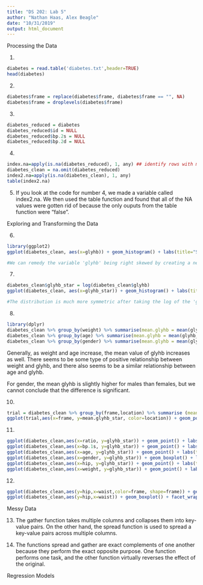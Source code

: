 ```yaml
---
title: "DS 202: Lab 5"
author: "Nathan Haas, Alex Beagle"
date: "10/31/2019"
output: html_document
---
```



Processing the Data

1.
```r
diabetes = read.table('diabetes.txt',header=TRUE)
head(diabetes)
```


2.
```r
diabetes$frame = replace(diabetes$frame, diabetes$frame == "", NA)
diabetes$frame = droplevels(diabetes$frame)
```


3.
```r
diabetes_reduced = diabetes
diabetes_reduced$id = NULL
diabetes_reduced$bp.2s = NULL
diabetes_reduced$bp.2d = NULL
```


4.
```r
index.na=apply(is.na(diabetes_reduced), 1, any) ## identify rows with missing value.
diabetes_clean = na.omit(diabetes_reduced)
index2.na=apply(is.na(diabetes_clean), 1, any)
table(index2.na)
```


5. If you look at the code for number 4, we made a variable called index2.na. We then used the table function and found that all of the NA values were gotten rid of because the only ouputs from the table function were "false".


Exploring and Transforming the Data

6.
```r
library(ggplot2)
ggplot(diabetes_clean, aes(x=glyhb)) + geom_histogram() + labs(title="Spread of glyhb variable") #This graph was created to illustrate the skewness of the glyhb variable.

#We can remedy the variable 'glyhb' being right skewed by creating a new variable that is the log of glyhb. While this will fix the skewness problem, the variable will not be able to be interpretted as easily as beforehand, which is one of the downfalls. While this is the case, it is worth transforming the variable in order to visualize the variable and the effect it has on the rest of the dataset.
```


7.
```r
diabetes_clean$glyhb_star = log(diabetes_clean$glyhb)
ggplot(diabetes_clean, aes(x=glyhb_star)) + geom_histogram() + labs(title="Spread of 'glyhb_star' Variable", x="log(glyhb)")

#The distribution is much more symmetric after taking the log of the 'glyhb' variable. 
```


8.
```r
library(dplyr)
diabetes_clean %>% group_by(weight) %>% summarise(mean.glyhb = mean(glyhb_star))
diabetes_clean %>% group_by(age) %>% summarise(mean.glyhb = mean(glyhb_star))
diabetes_clean %>% group_by(gender) %>% summarise(mean.glyhb = mean(glyhb_star))
```
Generally, as weight and age increase, the mean value of glyhb increases as well. There seems to be some type of positive relationship between weight and glyhb, and there also seems to be a similar relationship between age and glyhb. 

For gender, the mean glyhb is slightly higher for males than females, but we cannot conclude that the difference is significant.


10.
```r
trial = diabetes_clean %>% group_by(frame,location) %>% summarise (mean.glyhb_star= mean(glyhb_star))
ggplot(trial,aes(x=frame, y=mean.glyhb_star, color=location)) + geom_point() + labs(title="Mean log(glyhb) by frame")
```


11.
```r
ggplot(diabetes_clean,aes(x=ratio, y=glyhb_star)) + geom_point() + labs(title="Ratio by log(glyhb)")
ggplot(diabetes_clean,aes(x=bp.1s, y=glyhb_star)) + geom_point() + labs(title="Blood Pressure by log(glyhb)")
ggplot(diabetes_clean,aes(x=age, y=glyhb_star)) + geom_point() + labs(title="Age by log(glyhb)")
ggplot(diabetes_clean,aes(x=gender, y=glyhb_star)) + geom_boxplot() + labs(title="Gender by log(glyhb")
ggplot(diabetes_clean,aes(x=hip, y=glyhb_star)) + geom_point() + labs(title="Hip Measurement (in) by log(glyhb)")
ggplot(diabetes_clean,aes(x=weight, y=glyhb_star)) + geom_point() + labs(title="Weight by log(glyhb")
```


12.
```r
ggplot(diabetes_clean,aes(y=hip,x=waist,color=frame, shape=frame)) + geom_point() + labs(title="Hip vs Weight by Frame")
ggplot(diabetes_clean,aes(y=hip,x=waist)) + geom_boxplot() + facet_wrap(~frame) + labs(title="Hip vs Weight by Frame")
```


Messy Data

13. The gather function takes multiple columns and collapses them into key-value pairs. On the other hand, the spread function is used to spread a key-value pairs across multiple columns.


14. The functions spread and gather are exact complements of one another because they perform the exact opposite purpose. One function performs one task, and the other function virtually reverses the effect of the original.


Regression Models
